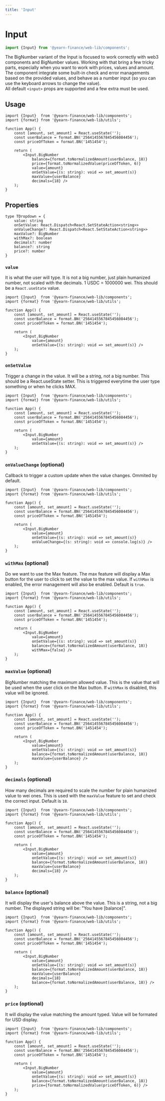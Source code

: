 ```yaml
---
title: 'Input'
---
```



# Input
```ts
import {Input} from '@yearn-finance/web-lib/components';
```
<InputExample />

The BigNumber variant of the Input is focused to work correctly with web3 components and BigNumber values. Working with that bring a few tricky parts, especially when you want to work with prices, values and amount.  
The component integrate some built-in check and error managements based on the provided values, and behave as a number input (so you can use the keyboard arrows to change the value).   
All default `<input>` props are supported and a few extra must be used. 

## Usage

```tsx
import {Input}  from '@yearn-finance/web-lib/components';
import {format} from '@yearn-finance/web-lib/utils';

function App() {
	const [amount, set_amount] = React.useState('');
	const userBalance = format.BN('2564145567845456084456');
	const priceOfToken = format.BN('1451454');

	return (
		<Input.BigNumber
			balance={format.toNormalizedAmount(userBalance, 18)}
			price={format.toNormalizedValue(priceOfToken, 6)}
			value={amount}
			onSetValue={(s: string): void => set_amount(s)}
			maxValue={userBalance}
			decimals={18} />
	);
}
```

## Properties

```tsx
type TDropdown = {
	value: string
	onSetValue: React.Dispatch<React.SetStateAction<string>>
	onValueChange?: React.Dispatch<React.SetStateAction<string>>
	maxValue?: BigNumber
	withMax?: boolean
	decimals?: number
	balance?: string
	price?: number
}
```

### `value`
It is what the user will type. It is not a big number, just plain humanized number, not scaled with the decimals. 1 USDC = 1000000 wei. This should be a `React.useState` value.
```tsx {11}
import {Input}  from '@yearn-finance/web-lib/components';
import {format} from '@yearn-finance/web-lib/utils';

function App() {
	const [amount, set_amount] = React.useState('');
	const userBalance = format.BN('2564145567845456084456');
	const priceOfToken = format.BN('1451454');

	return (
		<Input.BigNumber
			value={amount}
			onSetValue={(s: string): void => set_amount(s)} />
	);
}
```

### `onSetValue`
Trigger a change in the value. It will be a string, not a big number. This should be a React.useState setter. This is triggered everytime the user type something or when he clicks MAX.
```tsx {12}
import {Input}  from '@yearn-finance/web-lib/components';
import {format} from '@yearn-finance/web-lib/utils';

function App() {
	const [amount, set_amount] = React.useState('');
	const userBalance = format.BN('2564145567845456084456');
	const priceOfToken = format.BN('1451454');

	return (
		<Input.BigNumber
			value={amount}
			onSetValue={(s: string): void => set_amount(s)} />
	);
}
```


### `onValueChange` (optional)
Callback to trigger a custom update when the value changes. Ommited by default.
```tsx {13}
import {Input}  from '@yearn-finance/web-lib/components';
import {format} from '@yearn-finance/web-lib/utils';

function App() {
	const [amount, set_amount] = React.useState('');
	const userBalance = format.BN('2564145567845456084456');
	const priceOfToken = format.BN('1451454');

	return (
		<Input.BigNumber
			value={amount}
			onSetValue={(s: string): void => set_amount(s)}
			onValueChange={(s: string): void => console.log(s)} />
	);
}
```


### `withMax` (optional)
Do we want to use the Max feature. The max feature will display a Max button for the user to click to set the value to the max value. If `withMax` is enabled, the error management will also be enabled. Default is `true`.  
```tsx {14}
import {Input}  from '@yearn-finance/web-lib/components';
import {format} from '@yearn-finance/web-lib/utils';

function App() {
	const [amount, set_amount] = React.useState('');
	const userBalance = format.BN('2564145567845456084456');
	const priceOfToken = format.BN('1451454');

	return (
		<Input.BigNumber
			value={amount}
			onSetValue={(s: string): void => set_amount(s)}
			balance={format.toNormalizedAmount(userBalance, 18)}
			withMax={false} />
	);
}
```

### `maxValue` (optional)
BigNumber matching the maximum allowed value. This is the value that will be used when the user click on the Max button. If `withMax` is disabled, this value will be ignored.  
```tsx {14}
import {Input}  from '@yearn-finance/web-lib/components';
import {format} from '@yearn-finance/web-lib/utils';

function App() {
	const [amount, set_amount] = React.useState('');
	const userBalance = format.BN('2564145567845456084456');
	const priceOfToken = format.BN('1451454');

	return (
		<Input.BigNumber
			value={amount}
			onSetValue={(s: string): void => set_amount(s)}
			balance={format.toNormalizedAmount(userBalance, 18)}
			maxValue={userBalance} />
	);
}
```

### `decimals` (optional)
How many decimals are required to scale the number for plain humanized value to wei ones. This is used with the `maxValue` feature to set and check the correct input. Default is `18`.
```tsx {15}
import {Input}  from '@yearn-finance/web-lib/components';
import {format} from '@yearn-finance/web-lib/utils';

function App() {
	const [amount, set_amount] = React.useState('');
	const userBalance = format.BN('2564145567845456084456');
	const priceOfToken = format.BN('1451454');

	return (
		<Input.BigNumber
			value={amount}
			onSetValue={(s: string): void => set_amount(s)}
			balance={format.toNormalizedAmount(userBalance, 18)}
			maxValue={userBalance}
			decimals={18} />
	);
}
```

### `balance` (optional)
It will display the user's balance above the value. This is a string, not a big number. The displayed string will be: "You have [balance]".
```tsx {16}
import {Input}  from '@yearn-finance/web-lib/components';
import {format} from '@yearn-finance/web-lib/utils';

function App() {
	const [amount, set_amount] = React.useState('');
	const userBalance = format.BN('2564145567845456084456');
	const priceOfToken = format.BN('1451454');

	return (
		<Input.BigNumber
			value={amount}
			onSetValue={(s: string): void => set_amount(s)}
			balance={format.toNormalizedAmount(userBalance, 18)}
			maxValue={userBalance}
			decimals={18}
			balance={format.toNormalizedAmount(userBalance, 18)} />
	);
}
```

### `price` (optional)
It will display the value matching the amount typed. Value will be formated for USD display.
```tsx {14}
import {Input}  from '@yearn-finance/web-lib/components';
import {format} from '@yearn-finance/web-lib/utils';

function App() {
	const [amount, set_amount] = React.useState('');
	const userBalance = format.BN('2564145567845456084456');
	const priceOfToken = format.BN('1451454');

	return (
		<Input.BigNumber
			value={amount}
			onSetValue={(s: string): void => set_amount(s)}
			balance={format.toNormalizedAmount(userBalance, 18)}
			price={format.toNormalizedValue(priceOfToken, 6)} />
	);
}
```